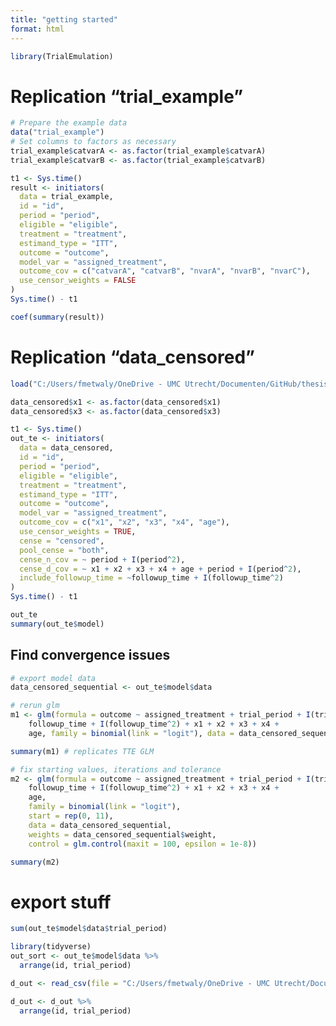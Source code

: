 ```yaml
---
title: "getting started"
format: html
---
```


```r
library(TrialEmulation)
```

# Replication "trial_example"

```r
# Prepare the example data
data("trial_example")
# Set columns to factors as necessary
trial_example$catvarA <- as.factor(trial_example$catvarA)
trial_example$catvarB <- as.factor(trial_example$catvarB)
```

```r
t1 <- Sys.time()
result <- initiators(
  data = trial_example,
  id = "id",
  period = "period",
  eligible = "eligible",
  treatment = "treatment",
  estimand_type = "ITT",
  outcome = "outcome",
  model_var = "assigned_treatment",
  outcome_cov = c("catvarA", "catvarB", "nvarA", "nvarB", "nvarC"),
  use_censor_weights = FALSE
)
Sys.time() - t1

coef(summary(result))
```


# Replication "data_censored"
```r
load("C:/Users/fmetwaly/OneDrive - UMC Utrecht/Documenten/GitHub/thesis_TTE/data/data_censored.rda")
```

```r
data_censored$x1 <- as.factor(data_censored$x1)
data_censored$x3 <- as.factor(data_censored$x3)
```

```r
t1 <- Sys.time()
out_te <- initiators(
  data = data_censored,
  id = "id",
  period = "period",
  eligible = "eligible",
  treatment = "treatment",
  estimand_type = "ITT",
  outcome = "outcome",
  model_var = "assigned_treatment",
  outcome_cov = c("x1", "x2", "x3", "x4", "age"),
  use_censor_weights = TRUE,
  cense = "censored",
  pool_cense = "both",
  cense_n_cov = ~ period + I(period^2),
  cense_d_cov = ~ x1 + x2 + x3 + x4 + age + period + I(period^2),
  include_followup_time = ~followup_time + I(followup_time^2)
)
Sys.time() - t1

out_te
summary(out_te$model)
```

## Find convergence issues
```r
# export model data
data_censored_sequential <- out_te$model$data

# rerun glm
m1 <- glm(formula = outcome ~ assigned_treatment + trial_period + I(trial_period^2) + 
    followup_time + I(followup_time^2) + x1 + x2 + x3 + x4 + 
    age, family = binomial(link = "logit"), data = data_censored_sequential, weights = data_censored_sequential$weight)

summary(m1) # replicates TTE GLM

# fix starting values, iterations and tolerance
m2 <- glm(formula = outcome ~ assigned_treatment + trial_period + I(trial_period^2) + 
    followup_time + I(followup_time^2) + x1 + x2 + x3 + x4 + 
    age, 
    family = binomial(link = "logit"), 
    start = rep(0, 11),
    data = data_censored_sequential,
    weights = data_censored_sequential$weight,
    control = glm.control(maxit = 100, epsilon = 1e-8))

summary(m2)
```
















# export stuff
```r
sum(out_te$model$data$trial_period)

library(tidyverse)
out_sort <- out_te$model$data %>%
  arrange(id, trial_period)

d_out <- read_csv(file = "C:/Users/fmetwaly/OneDrive - UMC Utrecht/Documenten/GitHub/thesis_TTE/data/data_censored_sequential.csv")

d_out <- d_out %>%
  arrange(id, trial_period)
```

